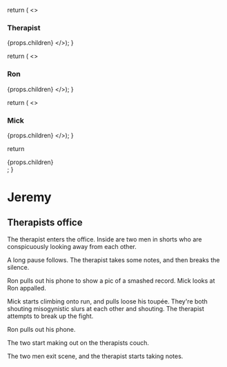 
  return (
    <>
      <h3 class='text-red-500'>Therapist</h3>
      {props.children}
    </>);
}

  return (
    <>
      <h3 class='text-blue-500'>Ron</h3>
      {props.children}
    </>);
}


  return (
    <>
      <h3 class='text-green-500'>Mick</h3>
      {props.children}
    </>);
}

  return <div class='flex flex-col dialog'>{props.children}</div>;
}

# Jeremy

## Therapists office

The therapist enters the office. Inside are two men in shorts who are conspicuously looking away 
from each other.

<Dialog>

  <Therapist/>

  What brings the two of you in for counseling?

  <Mick/>

  He fucked Jeremy.

  <Ron/>
    
  He fucked Jeremy.

  <Mick/>

  How ... Rude!

  <Ron/>

  All I'm saying is he tastes better.

  <Mick/>

  *to therapist* He does, he's on that keto diet.

  <Ron/>

  Maybe if you ate less garlic.

  <Mick/>
  
  Bitch, you know you love it.

</Dialog>

A long pause follows. The therapist takes some notes, and then breaks the silence.

<Dialog>

  <Therapist/>

  Is Jeremy a friend of yours?

  <Mick/>

  A friend of his maybe.

  <Ron/>

  Girl, you were bowling with that man yesterday.

  <Mick/>
  
  You know, you could be bowling me put in the effort.

  <Ron/>

  You're just don't like my new scent.

  <Mick/>

  You're right. That's why I threw it out this morning.

  <Ron/>

  You did what!?!?

  <Mick/>

  Mmm hmm!

  <Ron/>

  You better watch out for your records bitch, cause you just about unlocked something.

  <Mick/>

  You wouldn't.

  <Ron/>

  Actually, I did already.

</Dialog>

Ron pulls out his phone to show a pic of a smashed record. Mick looks at Ron appalled.

<Dialog>

  <Mick/>

  You know why you're perfume is in the garbage? So it can smell like you.

  <Ron/>

  Well in that case your toothbrush can go in the garbage. Who knows where your mouth has been.

  <Mick/>

  You know, cause it's been on your man stick.

  <Ron/>

  And Jeremy.

  <Mick/>

  Like you don't like that.

  <Ron/>

  Bitch, don't make me stonewall you.

  <Mick/>

  You don't have the balls.

  <Ron/>

  Yeah, cause you like to hang on to them.

  <Mick/>

  Bitch!

</Dialog>

Mick starts climbing onto run, and pulls loose his toupée. They're both shouting misogynistic slurs 
at each other and shouting. The therapist attempts to break up the fight.

<Dialog>

  <Therapist/>

  Hey... can we... guys... guys...
  
  **BOYS!!!** Break it up. I'm not a social worker.

  ...

  Look. If we're gonna work this out, we're going to have to talk about our feelings. Okay... So 
  why don't I ask a few questions, and we can work out what everyone is feeling here.

  So. Who wants to go first.

  ...

  ...

  Alright. Ron? Why don't you tell me how you're feeling right now.

  <Ron/>

  I don't know. Why don't you ask Jeremy.

  <Therapist/>

  Jeremy isn't here, and I'm asking you.

  <Ron/>

  Hurt I guess. It's like... it's hard to understand even why he's upset. Like... I thought he liked
  Jeremy. I thought he would be happy for me. But like... I'm confused.

  <Therapist/>

  Why don't you ask him how he might feel?

  <Ron/>

  Bitch!? How you feelin?

  <Mick/>

  Kinda hungry. Can we get a burger after this?

  <Therapist/>

  Okay... Can we try again. But with a little sincerity.

  <Ron/>

  Fine. Mick. Why can't you be happy for Jeremy and me?

  <Mick/>

  He probably fucks you better.

  <Ron/>

  He doesn't fuck you good.

  <Mick/>

  Fuck, I wish. He's got that machine with that special attachment, and he won't let me try it. It's
  not for me, he says. It must be for you.

  <Ron/>

  Girl, I got a dildo for you on layaway.

  <Mick/>

  Wait? For real?

  <Ron/>

  Yeah. I ordered it for your birthday, but money was too tight.

  <Mick/>

  Oh? So you did remember me birthday?

  <Ron/>

  Of course I didn't. But I did really put a dildo on layaway. Here... Let me find the receipt.

</Dialog>

Ron pulls out his phone.

<Dialog>

  <Ron/>

  See, look. It's got that screw attachment for the machine. And not a little screw. A big screw. 
  For a big screw.

  <Mick/>

  Oh my gosh, it's even blue. You remembered to get a blue one.

  <Ron/>

  Well of course. You think I'm gonna make my man fuck a plain old dildo.

</Dialog>

The two start making out on the therapists couch.

<Dialog>

  <Ron/>

  We should probably get going. Jeremy must be getting bored in the parking lot.

  <Mick/>

  Yeah. I think that's a good idea.

</Dialog>

The two men exit scene, and the therapist starts taking notes.